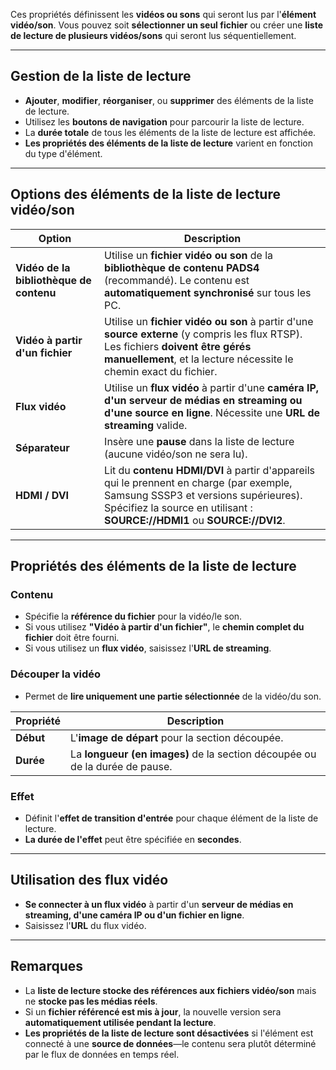 Ces propriétés définissent les **vidéos ou sons** qui seront lus par l'**élément vidéo/son**. Vous pouvez soit **sélectionner un seul fichier** ou créer une **liste de lecture de plusieurs vidéos/sons** qui seront lus séquentiellement.

***

## **Gestion de la liste de lecture**

* **Ajouter**, **modifier**, **réorganiser**, ou **supprimer** des éléments de la liste de lecture.
* Utilisez les **boutons de navigation** pour parcourir la liste de lecture.
* La **durée totale** de tous les éléments de la liste de lecture est affichée.
* **Les propriétés des éléments de la liste de lecture** varient en fonction du type d'élément.

***

## **Options des éléments de la liste de lecture vidéo/son**

| **Option**                              | **Description**                                                                                                                                                                                              |
| --------------------------------------- | ------------------------------------------------------------------------------------------------------------------------------------------------------------------------------------------------------------ |
| **Vidéo de la bibliothèque de contenu** | Utilise un **fichier vidéo ou son** de la **bibliothèque de contenu PADS4** (recommandé). Le contenu est **automatiquement synchronisé** sur tous les PC.                                                    |
| **Vidéo à partir d'un fichier**         | Utilise un **fichier vidéo ou son** à partir d'une **source externe** (y compris les flux RTSP). Les fichiers **doivent être gérés manuellement**, et la lecture nécessite le chemin exact du fichier.       |
| **Flux vidéo**                          | Utilise un **flux vidéo** à partir d'une **caméra IP, d'un serveur de médias en streaming ou d'une source en ligne**. Nécessite une **URL de streaming** valide.                                             |
| **Séparateur**                          | Insère une **pause** dans la liste de lecture (aucune vidéo/son ne sera lu).                                                                                                                                 |
| **HDMI / DVI**                          | Lit du **contenu HDMI/DVI** à partir d'appareils qui le prennent en charge (par exemple, Samsung SSSP3 et versions supérieures). Spécifiez la source en utilisant : **SOURCE://HDMI1** ou **SOURCE://DVI2**. |

***

## **Propriétés des éléments de la liste de lecture**

### **Contenu**

* Spécifie la **référence du fichier** pour la vidéo/le son.
* Si vous utilisez **"Vidéo à partir d'un fichier"**, le **chemin complet du fichier** doit être fourni.
* Si vous utilisez un **flux vidéo**, saisissez l'**URL de streaming**.

### **Découper la vidéo**

* Permet de **lire uniquement une partie sélectionnée** de la vidéo/du son.

| **Propriété** | **Description**                                                             |
| ------------- | --------------------------------------------------------------------------- |
| **Début**     | L'**image de départ** pour la section découpée.                             |
| **Durée**     | La **longueur (en images)** de la section découpée ou de la durée de pause. |

### **Effet**

* Définit l'**effet de transition d'entrée** pour chaque élément de la liste de lecture.
* **La durée de l'effet** peut être spécifiée en **secondes**.

***

## **Utilisation des flux vidéo**

* **Se connecter à un flux vidéo** à partir d'un **serveur de médias en streaming, d'une caméra IP ou d'un fichier en ligne**.
* Saisissez l'**URL** du flux vidéo.

***

## **Remarques**

* La **liste de lecture stocke des références aux fichiers vidéo/son** mais ne **stocke pas les médias réels**.
* Si un **fichier référencé est mis à jour**, la nouvelle version sera **automatiquement utilisée pendant la lecture**.
* **Les propriétés de la liste de lecture sont désactivées** si l'élément est connecté à une **source de données**—le contenu sera plutôt déterminé par le flux de données en temps réel.
